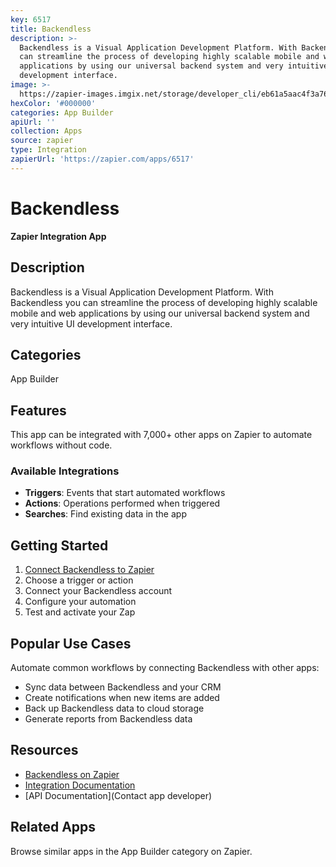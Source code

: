 ```yaml
---
key: 6517
title: Backendless
description: >-
  Backendless is a Visual Application Development Platform. With Backendless you
  can streamline the process of developing highly scalable mobile and web
  applications by using our universal backend system and very intuitive UI
  development interface.
image: >-
  https://zapier-images.imgix.net/storage/developer_cli/eb61a5aac4f3a76bb70a10caf92a1cd3_3.png?auto=format%2Ccompress&ixlib=python-3.0.0&q=50
hexColor: '#000000'
categories: App Builder
apiUrl: ''
collection: Apps
source: zapier
type: Integration
zapierUrl: 'https://zapier.com/apps/6517'
---
```

# Backendless

**Zapier Integration App**

## Description

Backendless is a Visual Application Development Platform. With Backendless you can streamline the process of developing highly scalable mobile and web applications by using our universal backend system and very intuitive UI development interface.

## Categories

App Builder

## Features

This app can be integrated with 7,000+ other apps on Zapier to automate workflows without code.

### Available Integrations

- **Triggers**: Events that start automated workflows
- **Actions**: Operations performed when triggered
- **Searches**: Find existing data in the app

## Getting Started

1. [Connect Backendless to Zapier](https://zapier.com/apps/6517)
2. Choose a trigger or action
3. Connect your Backendless account
4. Configure your automation
5. Test and activate your Zap

## Popular Use Cases

Automate common workflows by connecting Backendless with other apps:

- Sync data between Backendless and your CRM
- Create notifications when new items are added
- Back up Backendless data to cloud storage
- Generate reports from Backendless data

## Resources

- [Backendless on Zapier](https://zapier.com/apps/6517)
- [Integration Documentation](https://zapier.com/apps/6517/integrations)
- [API Documentation](Contact app developer)

## Related Apps

Browse similar apps in the App Builder category on Zapier.
